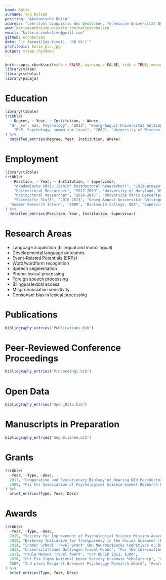 ```yaml
---
name: Katie
surname: Von Holzen
position: "Akademische Rätin"
address: "Lehrstuhl Linguistik des Deutschen, Technische Universität Dortmund"
www: katiemvonholzen.wixsite.com/katievonholzen
email: "katie.m.vonholzen@gmail.com"
github: Kvonholzen
date: "`r format(Sys.time(), '%B %Y')`"
profilepic: katie_pic.jpg
output: vitae::hyndman
---
```


```r
knitr::opts_chunk$set(echo = FALSE, warning = FALSE, tidy = TRUE, message = FALSE, error = FALSE)
library(vitae)
library(scholar)
library(papaja)
```


# Education

```r
library(tibble)
tribble(
  ~ Degree, ~ Year, ~ Institution, ~ Where,
  "Dr. rer. nat. Psychology", "2013", "Georg-August-Universität Göttingen", "Göttingen, Germany",
    "B.S. Psychology, summa cum laude", "2009", "University of Wisconsin - Green Bay", "Green Bay, WI, USA"
) %>% 
  detailed_entries(Degree, Year, Institution, Where)
```


# Employment

```r
library(tibble)
tribble(
  ~ Position, ~ Year, ~ Institution, ~ Supervisor,
    "Akademische Rätin (Senior Postdoctoral Researcher)", "2019-present", "Technische Universität Dortmund, Germany", "Supervisor: Prof. Dr. Sarah Schimke",
    "Postdoctoral Researcher", "2017-2019", "University of Maryland, USA", "Supervisor: Prof. Rochelle Newman",
    "Postdoctoral Researcher", "2014-2017", "Université Paris Descartes, France", "Supervisor: Dr. Thierry Nazzi",
    "Scientific Staff", "2010-2013", "Georg-August-Universität Göttingen", "Supervisor: Prof. Dr. Nivedita Mani",
  "Summer Research Intern", "2009", "Dartmouth College, USA", "Supervisor: Prof. Todd Heatherton"
) %>% 
  detailed_entries(Position, Year, Institution, Supervisor)
```


# Research Areas

 * Language acquisition (bilingual and monolingual)
 * Developmental language outcomes
 * Event-Related Potentials (ERPs)
 * Word/wordform recognition
 * Speech segmentation
 * Phono-lexical processing
 * Foreign speech processing
 * Bilingual lexical access
 * Mispronunciation sensitivity
 * Consonant bias in lexical processing

# Publications

```r
bibliography_entries("Publications.bib")
```

# Peer-Reviewed Conference Proceedings

```r
bibliography_entries("Proceedings.bib")
```

# Open Data

```r
bibliography_entries("Open_Data.bib")
```

# Manuscripts in Preparation

```r
bibliography_entries("Unpublished.bib")
```

# Grants

```r
tribble(
  ~Year, ~Type, ~Desc,
  2017, "Comparative and Evolutionary Biology of Hearing NIH Postdoctoral Training Grant", "5T32DC00046 – 23",
  2009, "Psi Chi Association of Psychological Science Summer Research Grant ", "$5,000"
) %>% 
  brief_entries(Type, Year, Desc)
```

# Awards

```r
tribble(
  ~Year, ~Type, ~Desc,
  2019, "Society for Improvement of Psychological Science Mission Award", "For improving psychological science in the face of challenge, as contributor to the ManyBabies1 Collaboration",
  2018, "Berkeley Initiative for Transparency in the Social Sciences (BITSS) Meta-Analysis Challenge Winner", "Shared with co-author Christina Bergmann, $1,000",
  2014, "Summer School Travel Grant: GDR Neurosciences Cognitives du Développement bourses de mobilité à des doctorants", "For the Potsdam Summer School, “Infant Studies on Language Development in Europe (ISOLDE)”",
  2013, "Universitätsbund Göttingen Travel Grant", "For the International Workshop on Bilingualism and Cognitive Control in Krakow, Poland",
  2011, "Paula Menyuk Travel Award", "For BUCLD 2011, $300",
  2010, "Phi Eta Sigma National Honor Society Graduate Scholarship", "$7,000",
  2009, "2nd place Margaret Bernauer Psychology Research Award", "Awarded for Poster Presentation at the Wisconsin Psychological Association Conference, $200"
) %>% 
  brief_entries(Type, Year, Desc)
```
